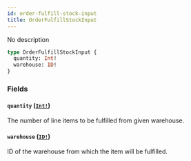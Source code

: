 ```yaml
---
id: order-fulfill-stock-input
title: OrderFulfillStockInput
---
```


No description

```graphql
type OrderFulfillStockInput {
  quantity: Int!
  warehouse: ID!
}
```

### Fields

#### `quantity` ([`Int!`](/docs/developer/api-reference/scalars/int))

The number of line items to be fulfilled from given warehouse.

#### `warehouse` ([`ID!`](/docs/developer/api-reference/scalars/id))

ID of the warehouse from which the item will be fulfilled.
